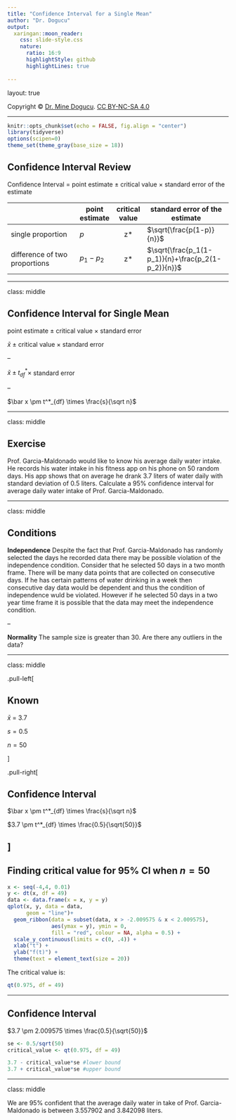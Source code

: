 ```yaml
---
title: "Confidence Interval for a Single Mean"
author: "Dr. Dogucu"
output: 
  xaringan::moon_reader:
    css: slide-style.css
    nature:
      ratio: 16:9
      highlightStyle: github
      highlightLines: true
      
---
```


layout: true
  
<div class="my-header"></div>

<div class="my-footer"> 
 Copyright &copy; <a href="https://mdogucu.ics.uci.edu">Dr. Mine Dogucu</a>. <a href="https://creativecommons.org/licenses/by-nc-sa/4.0/">CC BY-NC-SA 4.0</a></div> 


---


```r
knitr::opts_chunk$set(echo = FALSE, fig.align = "center")
library(tidyverse)
options(scipen=0)
theme_set(theme_gray(base_size = 18))

```


## Confidence Interval Review

Confidence Interval = point estimate $\pm$ critical value $\times$ standard error of the estimate

|                                           | point estimate | critical value | standard error of the estimate                    |
|-------------------------------------------|----------------|:--------------:|---------------------------------------------------|
| single proportion                         | $p$            | z*             | $\sqrt{\frac{p(1-p)}{n}}$                         |
| difference of two proportions             | $p_1-p_2$      | z*             | $\sqrt{\frac{p_1(1-p_1)}{n}+\frac{p_2(1-p_2)}{n}}$ |


---

class: middle

## Confidence Interval for Single Mean

point estimate $\pm$ critical value $\times$ standard error


$\bar x$ $\pm$ critical value $\times$ standard error

--


$\bar x \pm t^*_{df}\times$ standard error

--

$\bar x \pm t^*_{df} \times \frac{s}{\sqrt n}$




---

class: middle

## Exercise  


Prof. Garcia-Maldonado would like to know his average daily water intake. He records his water intake in his fitness app on his phone on 50 random days. His app shows that on average he drank 3.7 liters of water daily with standard deviation of 0.5 liters. Calculate a 95% confidence interval for average daily water intake of Prof. Garcia-Maldonado.

---


class: middle


## Conditions

__Independence__ Despite the fact that Prof. Garcia-Maldonado has randomly selected the days he recorded data there may be possible violation of the independence condition. Consider that he selected 50 days in a two month frame. There will be many data points that are collected on consecutive days. If he has certain patterns of water drinking in a week then consecutive day data would be dependent and thus the condition of independence wuld be violated. However if he selected 50 days in a two year time frame it is possible that the data may meet the independence condition.

--

__Normality__ The sample size is greater than 30. Are there any outliers in the data?

---

class: middle

.pull-left[

## Known

$\bar x$ = 3.7

$s = 0.5$

$n = 50$

]

.pull-right[



## Confidence Interval

$\bar x \pm t^*_{df} \times \frac{s}{\sqrt n}$




$3.7 \pm t^*_{df} \times \frac{0.5}{\sqrt{50}}$

]
---

## Finding critical value for 95% CI when $n = 50$

```r
x <- seq(-4,4, 0.01)
y <- dt(x, df = 49)
data <- data.frame(x = x, y = y)
qplot(x, y, data = data, 
      geom = "line")+
  geom_ribbon(data = subset(data, x > -2.009575 & x < 2.009575),
              aes(ymax = y), ymin = 0,
              fill = "red", colour = NA, alpha = 0.5) +
  scale_y_continuous(limits = c(0, .4)) +
  xlab("t") +
  ylab("f(t)") +
  theme(text = element_text(size = 20))

```
The critical value is:

```r
qt(0.975, df = 49)
```

---

## Confidence Interval

$3.7 \pm 2.009575 \times \frac{0.5}{\sqrt{50}}$


```r
se <- 0.5/sqrt(50)
critical_value <- qt(0.975, df = 49) 

3.7 - critical_value*se #lower bound
3.7 + critical_value*se #upper bound
```

---

class: middle

We are 95% confident that the average daily water in take of Prof. Garcia- Maldonado is between 3.557902 and 3.842098 liters. 


